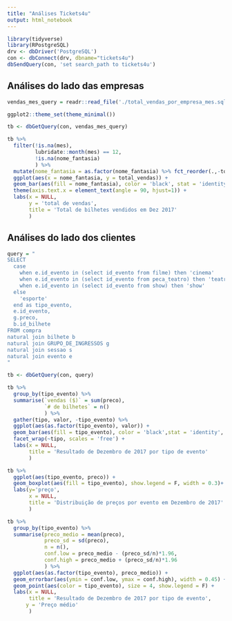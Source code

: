 ```yaml
---
title: "Análises Tickets4u"
output: html_notebook
---
```



```r
library(tidyverse)
library(RPostgreSQL)
drv <- dbDriver('PostgreSQL')
con <- dbConnect(drv, dbname="tickets4u")
dbSendQuery(con, 'set search_path to tickets4u')
```

## Análises do lado das empresas


```r
vendas_mes_query = readr::read_file('./total_vendas_por_empresa_mes.sql')

ggplot2::theme_set(theme_minimal())

tb <- dbGetQuery(con, vendas_mes_query)

tb %>% 
  filter(!is.na(mes),
         lubridate::month(mes) == 12,
         !is.na(nome_fantasia)
         ) %>% 
  mutate(nome_fantasia = as.factor(nome_fantasia) %>% fct_reorder(.,-total_vendas)) %>% 
  ggplot(aes(x = nome_fantasia, y = total_vendas)) +
  geom_bar(aes(fill = nome_fantasia), color = 'black', stat = 'identity', show.legend = F) + 
  theme(axis.text.x = element_text(angle = 90, hjust=1)) +
  labs(x = NULL,
       y = 'total de vendas',
       title = 'Total de bilhetes vendidos em Dez 2017'
       )
```


## Análises do lado dos clientes


```r

query = "
SELECT 
  case 
    when e.id_evento in (select id_evento from filme) then 'cinema'
    when e.id_evento in (select id_evento from peca_teatro) then 'teatro'
    when e.id_evento in (select id_evento from show) then 'show'
  else 
    'esporte'
  end as tipo_evento,
  e.id_evento,
  g.preco,
  b.id_bilhete
FROM compra 
natural join bilhete b
natural join GRUPO_DE_INGRESSOS g
natural join sessao s
natural join evento e
"

tb <- dbGetQuery(con, query)

tb %>% 
  group_by(tipo_evento) %>% 
  summarise(`vendas ($)` = sum(preco),
            `# de bilhetes` = n()
            ) %>% 
  gather(tipo, valor, -tipo_evento) %>% 
  ggplot(aes(as.factor(tipo_evento), valor)) + 
  geom_bar(aes(fill = tipo_evento), color = 'black',stat = 'identity', show.legend = F) + 
  facet_wrap(~tipo, scales = 'free') +
  labs(x = NULL,
       title = 'Resultado de Dezembro de 2017 por tipo de evento'
       )

```

```r
tb %>% 
  ggplot(aes(tipo_evento, preco)) + 
  geom_boxplot(aes(fill = tipo_evento), show.legend = F, width = 0.3)+
  labs(y='preço',
       x = NULL, 
       title = 'Distribuição de preços por evento em Dezembro de 2017' 
       )
```

```r

tb %>% 
  group_by(tipo_evento) %>% 
  summarise(preco_medio = mean(preco),
            preco_sd = sd(preco),
            n = n(),
            conf.low = preco_medio - (preco_sd/n)*1.96,
            conf.high = preco_medio + (preco_sd/n)*1.96
            ) %>% 
  ggplot(aes(as.factor(tipo_evento), preco_medio)) + 
  geom_errorbar(aes(ymin = conf.low, ymax = conf.high), width = 0.45) + 
  geom_point(aes(color = tipo_evento), size = 4, show.legend = F) + 
  labs(x = NULL,
       title = 'Resultado de Dezembro de 2017 por tipo de evento',
      y = 'Preço médio'
       )
```

